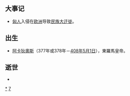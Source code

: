 {{Unreferenced|time=2018-08-23T08:44:41+00:00}}
{{DecadeTOC|370}}

== 大事记 ==
*[[匈人|匈人]]入侵在[[欧洲|欧洲]]导致[[民族大迁徙|民族大迁徙]]。

== 出生 ==
*[[阿卡狄奧斯|阿卡狄奧斯]]（377年或378年－[[408年|408年]][[5月1日|5月1日]]），東羅馬皇帝。

== 逝世 ==
*

{{世紀|4}}

[[Category:370年代|*]]
[[Category:4世纪各年代|7]]